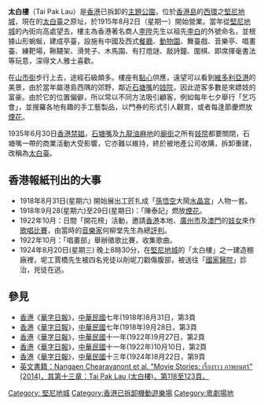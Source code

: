 '''太白樓'''（Tai Pak Lau）是[[香港|香港]]已拆卸的[[主題公園|主題公園]]，位於[[香港島|香港島]]的[[西環|西環]]之[[堅尼地城|堅尼地城]]，現在的[[太白臺|太白臺]]之原址，於1915年8月2日（星期一）開始營業。當年從[[堅尼地城|堅尼地城]]的內街向高處望去，樓主為香港著名商人[[李陞|李陞]]先生以祖先[[李白|李白]]的外號命名，並根據山形蜿蜒，建成亭臺，設施有中國及西式[[餐廳|餐廳]]、[[動物園|動物園]]、舞臺戲、音樂亭、唱畫臺、練靶場，鞦韆架、滑凳子、木馬園、有打燈謎、敲詩鐘、圍棋、即席揮毫書法等玩意，深得文人雅士喜歡。

在[[山市街|山市街]]步行上去，途經石級頗多。樓座有[[點心|點心]]供應，遠望可以看到[[維多利亞港|維多利亞港]]的美景，由於當年屬港島西隅的郊野，鄰近[[石塘嘴|石塘嘴]]的[[妓院|妓院]]，因此遊客多數是來嫖妓的富豪。由於它的位置偏僻，所以常以不同方法吸引顧客，例如每年七夕舉行「乞巧會」，並搜羅各地有趣的手工藝製品，以門券的形式引人觀賞，或者每逢節慶燃放[[煙花|煙花]]。

1935年6月30日[[香港禁娼|香港禁娼]]，[[石塘嘴|石塘嘴]]及[[九龍|九龍]][[油麻地|油麻地]]的[[廟街_(香港)|廟街]]之所有[[妓院|妓院]]都要關閉，石塘嘴一帶的商業活動大受影響，它亦難以維持，終於被地產公司收購，拆卸重建，改稱為[[太白臺|太白臺]]。

==香港報紙刊出的大事==
* 1918年8月31日(星期六) 開始展出工匠扎成「[[孫悟空|孫悟空]]大鬧[[水晶宮|水晶宮]]」人物一套。
* 1918年9月28(星期六)至29日(星期日)：「陳泰記」燃放[[煙花|煙花]]。
* 1922年10月：日間「開花榜」活動，邀請[[香港|香港]]本地、[[廣州市|廣州市]]及[[澳門|澳門]]的[[妓女|妓女]]來作[[歌唱比賽|歌唱比賽]]，由當時的[[音樂家|音樂家]]何柳堂先生為總[[評判|評判]]。
* 1922年10月：「唱畫部」舉辦徵歌比賽，收集歌曲。
* 1924年8月20日(星期三) 晚上8時30分，在[[堅尼地城|堅尼地城]]的「太白樓」之一建造棚廠裡，坭工賈橋先生被四名兇徒以削坭刀戳傷腹部，被送往「[[國家醫院|國家醫院]]」診治，兇徒在逃。

==參見==
* [[香港|香港]]《[[華字日報|華字日報]]》，[[中華民國|中華民國]]七年(1918年)8月31日，第3頁
* [[香港|香港]]《[[華字日報|華字日報]]》，[[中華民國|中華民國]]七年(1918年)9月28日，第3頁
* [[香港|香港]]《[[華字日報|華字日報]]》，[[中華民國|中華民國]]十一年(1922年)9月27日，第2頁
* [[香港|香港]]《[[華字日報|華字日報]]》，[[中華民國|中華民國]]十一年(1922年)10月10日，第2頁
* [[香港|香港]]《[[華字日報|華字日報]]》，[[中華民國|中華民國]]十三年(1924年)8月22日，第9頁
* [https://books.google.com.hk/books?id=kE_eAgAAQBAJ&dq=Tse+Yin+Movie+Stories&hl=zh-TW&source=gbs_navlinks_s  英文書籍：Nangaen Chearavanont et al. "Movie Stories: เรื่องราว ภาพยนตร์" (2014)，其第十三章：Tai Pak Lau (太白樓)，第118至123頁。]{{Wayback|url=https://books.google.com.hk/books?id=kE_eAgAAQBAJ&dq=Tse+Yin+Movie+Stories&hl=zh-TW&source=gbs_navlinks_s |date=20160304103013 }}

{{香港主題公園}}

[[Category:_堅尼地城|Category: 堅尼地城]]
[[Category:香港已拆卸機動遊樂場|Category:香港已拆卸機動遊樂場]]
[[Category:粵劇場地|Category:粵劇場地]]